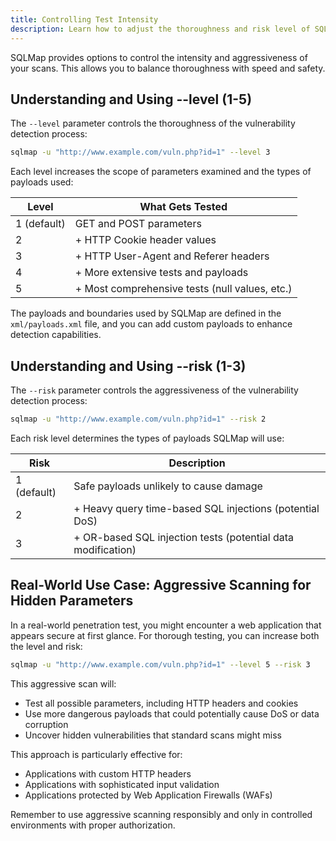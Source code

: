 ```yaml
---
title: Controlling Test Intensity
description: Learn how to adjust the thoroughness and risk level of SQLMap scans
---
```


SQLMap provides options to control the intensity and aggressiveness of your scans. This allows you to balance thoroughness with speed and safety.

## Understanding and Using --level (1-5)

The `--level` parameter controls the thoroughness of the vulnerability detection process:

```bash
sqlmap -u "http://www.example.com/vuln.php?id=1" --level 3
```

Each level increases the scope of parameters examined and the types of payloads used:

| Level | What Gets Tested |
|-------|-----------------|
| 1 (default) | GET and POST parameters |
| 2 | + HTTP Cookie header values |
| 3 | + HTTP User-Agent and Referer headers |
| 4 | + More extensive tests and payloads |
| 5 | + Most comprehensive tests (null values, etc.) |

The payloads and boundaries used by SQLMap are defined in the `xml/payloads.xml` file, and you can add custom payloads to enhance detection capabilities.

## Understanding and Using --risk (1-3)

The `--risk` parameter controls the aggressiveness of the vulnerability detection process:

```bash
sqlmap -u "http://www.example.com/vuln.php?id=1" --risk 2
```

Each risk level determines the types of payloads SQLMap will use:

| Risk | Description |
|------|-------------|
| 1 (default) | Safe payloads unlikely to cause damage |
| 2 | + Heavy query time-based SQL injections (potential DoS) |
| 3 | + OR-based SQL injection tests (potential data modification) |


## Real-World Use Case: Aggressive Scanning for Hidden Parameters

In a real-world penetration test, you might encounter a web application that appears secure at first glance. For thorough testing, you can increase both the level and risk:

```bash
sqlmap -u "http://www.example.com/vuln.php?id=1" --level 5 --risk 3
```

This aggressive scan will:
- Test all possible parameters, including HTTP headers and cookies
- Use more dangerous payloads that could potentially cause DoS or data corruption
- Uncover hidden vulnerabilities that standard scans might miss

This approach is particularly effective for:
- Applications with custom HTTP headers
- Applications with sophisticated input validation
- Applications protected by Web Application Firewalls (WAFs)

Remember to use aggressive scanning responsibly and only in controlled environments with proper authorization.
